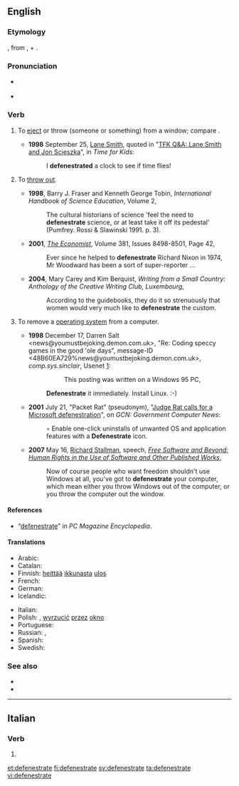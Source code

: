 ==English==
{{was wotd|2006|February|28}}

===Etymology===
{{back-form|defenestration|nodot=3}}, from {{etyl|la|en}} {{term|de-||out|lang=la}}, + {{term|fenestra||window|lang=la}}.

===Pronunciation===
* {{a|UK}} {{IPA|/dɪˈfɛnɪstɹeɪt/}}
* {{a|US}} {{IPA|/dəˈfɛnɪstɹeɪt/}}

===Verb===
{{en-verb|defenestrat|ing}}

# {{context|transitive|lang=en}} To [[eject]] or throw (someone or something) from a window; compare {{term|transfenestrate|lang=en}}.
#* '''1998''' September 25, [[w:Lane Smith (illustrator)|Lane Smith]], quoted in "[http://www.timeforkids.com/TFK/teachers/wr/article/0,27972,88538,00.html TFK Q&A: Lane Smith and Jon Scieszka]", in ''Time for Kids'':
#*: I '''defenestrated''' a clock to see if time flies!
# {{context|transitive|lang=en}} To [[throw out]].
#* '''1998''', Barry J. Fraser and Kenneth George Tobin, ''International Handbook of Science Education'', Volume 2,
#*: The cultural historians of science 'feel the need to '''defenestrate''' science, or at least take it off its pedestal' (Pumfrey. Rossi & Slawinski 1991. p. 3).
#* '''2001''', ''[[w:The Economist|The Economist]]'', Volume 381, Issues 8498-8501, Page 42,
#*: Ever since he helped to '''defenestrate''' Richard Nixon in 1974, Mr Woodward has been a sort of super-reporter ...
#* '''2004''', Mary Carey and Kim Berquist, ''Writing from a Small Country: Anthology of the Creative Writing Club, Luxembourg‎'',
#*: According to the guidebooks, they do it so strenuously that women would very much like to '''defenestrate''' the custom.
# {{context|computing|transitive|humorous|slang|lang=en}} To remove a {{w|Windows}} [[operating system]] from a computer.
#* '''1998''' December 17, Darren Salt &lt;news@youmustbejoking.demon.com.uk>, "Re: Coding speccy games in the good 'ole days", message-ID &lt;48B60EA729%news@youmustbejoking.demon.com.uk>, ''comp.sys.sinclair'', Usenet&nbsp;[http://google.com/group/comp.sys.sinclair/msg/8b00481a8be589d2]:
#*:: This posting was written on a Windows 95 PC,
#*: '''Defenestrate''' it immediately. Install Linux. :-)
#* '''2001''' July 21, "Packet Rat" (pseudonym), "[http://gcn.com/articles/2001/07/21/packet-rat_633659204168370717.aspx Judge Rat calls for a Microsoft defenestration]", <!-- retrieved 2009 May 17 --> on ''GCN: Government Computer News'':
#*: ◦ Enable one-click uninstalls of unwanted OS and application features with a '''Defenestrate''' icon.
#* '''2007''' May 16, [[w:Richard Stallman|Richard Stallman]], speech, ''[[s:Free Software and Beyond: Human Rights in the Use of Software and Other Published Works|Free Software and Beyond: Human Rights in the Use of Software and Other Published Works]]'',
#*: Now of course people who want freedom shouldn't use Windows at all, you've got to '''defenestrate''' your computer, which mean either you throw Windows out of the computer, or you throw the computer out the window.

====References====
* “[http://www.pcmag.com/encyclopedia_term/0,2542,t=defenestrate&i=56449,00.asp defenestrate]” in ''PC Magazine Encyclopedia''.

====Translations====
{{trans-top|eject from a window}}
* Arabic: {{t|ar|يلقي من النافذة|sc=Arab}}
* Catalan: {{t+|ca|defenestrar}}
* Finnish: [[heittää]] [[ikkuna]]sta [[ulos]]
* French: {{t+|fr|défenestrer}}
* German: {{t|de|defenestrieren}}
* Icelandic: {{t|is|henda út um glugga}}
{{trans-mid}}
* Italian: {{t+|it|defenestrare}}
* Polish: {{t|pl|defenestrować}}, [[wyrzucić]] [[przez]] [[okno]]
* Portuguese: {{t+|pt|defenestrar}}
* Russian: {{t|ru|выбра́сывать из окна́|impf|sc=Cyrl}}, {{t|ru|вы́бросить из окна́|pf|sc=Cyrl}}
* Spanish: {{t+|es|defenestrar}}
* Swedish: {{t+|sv|defenestrera}}
{{trans-bottom}}

===See also===
* {{pedialite|Defenestration}}
* {{pedialite|Defenestrations of Prague}}

----

==Italian==

===Verb===
{{head|it|verb form}}

# {{form of|second-person plural present tense and imperative|defenestrare|lang=it}}

[[et:defenestrate]]
[[fi:defenestrate]]
[[sv:defenestrate]]
[[ta:defenestrate]]
[[vi:defenestrate]]